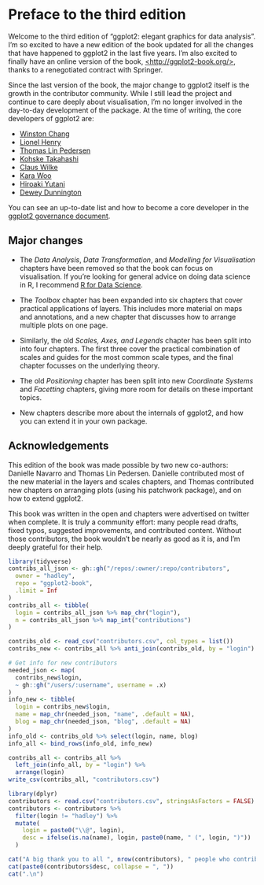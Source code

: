 # Preface to the third edition {#preface-3e .unnumbered}

Welcome to the third edition of "ggplot2: elegant graphics for data analysis".
I'm so excited to have a new edition of the book updated for all the changes that have happened to ggplot2 in the last five years.
I'm also excited to finally have an online version of the book, [\<http://ggplot2-book.org/\>](http://ggplot2-book.org/){.uri}, thanks to a renegotiated contract with Springer.

Since the last version of the book, the major change to ggplot2 itself is the growth in the contributor community.
While I still lead the project and continue to care deeply about visualisation, I'm no longer involved in the day-to-day development of the package.
At the time of writing, the core developers of ggplot2 are:

-   [Winston Chang](https://github.com/wch)
-   [Lionel Henry](https://github.com/lionel-)
-   [Thomas Lin Pedersen](https://github.com/thomasp85)
-   [Kohske Takahashi](https://github.com/kohske)
-   [Claus Wilke](https://github.com/clauswilke)
-   [Kara Woo](https://github.com/karawoo)
-   [Hiroaki Yutani](https://github.com/yutannihilation)
-   [Dewey Dunnington](https://github.com/paleolimbot)

You can see an up-to-date list and how to become a core developer in the [ggplot2 governance document](https://github.com/tidyverse/ggplot2/blob/master/GOVERNANCE.md).

## Major changes {.unnumbered}

-   The *Data Analysis*, *Data Transformation*, and *Modelling for Visualisation* chapters have been removed so that the book can focus on visualisation.
    If you're looking for general advice on doing data science in R, I recommend [R for Data Science](https://r4ds.had.co.nz).

-   The *Toolbox* chapter has been expanded into six chapters that cover practical applications of layers.
    This includes more material on maps and annotations, and a new chapter that discusses how to arrange multiple plots on one page.

-   Similarly, the old *Scales, Axes, and Legends* chapter has been split into into four chapters.
    The first three cover the practical combination of scales and guides for the most common scale types, and the final chapter focusses on the underlying theory.

-   The old *Positioning* chapter has been split into new *Coordinate Systems* and *Facetting* chapters, giving more room for details on these important topics.

-   New chapters describe more about the internals of ggplot2, and how you can extend it in your own package.

## Acknowledgements {.unnumbered}

This edition of the book was made possible by two new co-authors: Danielle Navarro and Thomas Lin Pedersen.
Danielle contributed most of the new material in the layers and scales chapters, and Thomas contributed new chapters on arranging plots (using his patchwork package), and on how to extend ggplot2.

This book was written in the open and chapters were advertised on twitter when complete.
It is truly a community effort: many people read drafts, fixed typos, suggested improvements, and contributed content.
Without those contributors, the book wouldn't be nearly as good as it is, and I'm deeply grateful for their help.

```r
library(tidyverse)
contribs_all_json <- gh::gh("/repos/:owner/:repo/contributors",
  owner = "hadley",
  repo = "ggplot2-book",
  .limit = Inf
)
contribs_all <- tibble(
  login = contribs_all_json %>% map_chr("login"),
  n = contribs_all_json %>% map_int("contributions")
)

contribs_old <- read_csv("contributors.csv", col_types = list())
contribs_new <- contribs_all %>% anti_join(contribs_old, by = "login")

# Get info for new contributors
needed_json <- map(
  contribs_new$login, 
  ~ gh::gh("/users/:username", username = .x)
)
info_new <- tibble(
  login = contribs_new$login,
  name = map_chr(needed_json, "name", .default = NA),
  blog = map_chr(needed_json, "blog", .default = NA)
)
info_old <- contribs_old %>% select(login, name, blog)
info_all <- bind_rows(info_old, info_new)

contribs_all <- contribs_all %>% 
  left_join(info_all, by = "login") %>% 
  arrange(login)
write_csv(contribs_all, "contributors.csv")
```

```r
library(dplyr)
contributors <- read.csv("contributors.csv", stringsAsFactors = FALSE)
contributors <- contributors %>% 
  filter(login != "hadley") %>% 
  mutate(
    login = paste0("\\@", login),
    desc = ifelse(is.na(name), login, paste0(name, " (", login, ")"))
  )

cat("A big thank you to all ", nrow(contributors), " people who contributed specific improvements via GitHub pull requests (in alphabetical order by username): ", sep = "")
cat(paste0(contributors$desc, collapse = ", "))
cat(".\n")
```
